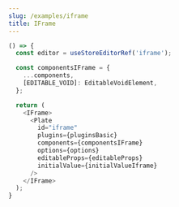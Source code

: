 ```yaml
---
slug: /examples/iframe
title: IFrame
---
```


```ts live
() => {
  const editor = useStoreEditorRef('iframe');

  const componentsIFrame = {
    ...components,
    [EDITABLE_VOID]: EditableVoidElement,
  };

  return (
    <IFrame>
      <Plate
        id="iframe"
        plugins={pluginsBasic}
        components={componentsIFrame}
        options={options}
        editableProps={editableProps}
        initialValue={initialValueIframe}
      />
    </IFrame>
  );
}
```